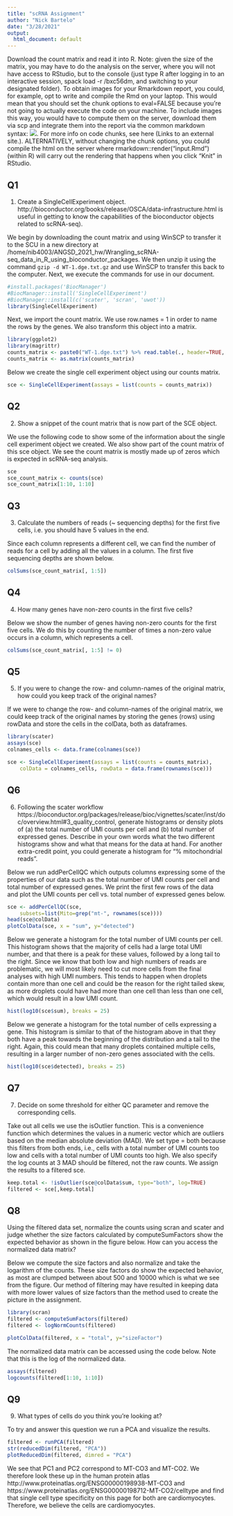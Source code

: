 ---
title: "scRNA Assignment"
author: "Nick Bartelo"
date: "3/28/2021"
output:
  html_document: default
---

Download the count matrix and read it into R.
Note: given the size of the matrix, you may have to do the analysis on the server, where you will not have access to RStudio, but to the console (just type R after logging in to an interactive session, spack load -r /bxc56dm, and switching to your designated folder). To obtain images for your Rmarkdown report, you could, for example, opt to write and compile the Rmd on your laptop. This would mean that you should set the chunk options to eval=FALSE because you’re not going to actually execute the code on your machine. To include images this way, you would have to compute them on the server, download them via scp and integrate them into the report via the common markdown syntax: ![](path-to-image). For more info on code chunks, see here (Links to an external site.). ALTERNATIVELY, without changing the chunk options, you could compile the html on the server where rmarkdown::render("input.Rmd") (within R) will carry out the rendering that happens when you click “Knit” in RStudio.

## Q1

1. Create a SingleCellExperiment object. http://bioconductor.org/books/release/OSCA/data-infrastructure.html is useful in getting to know the capabilities of the bioconductor objects related to scRNA-seq).

We begin by downloading the count matrix and using WinSCP to transfer it to the SCU in a new directory at /home/nib4003/ANGSD_2021_hw/Wrangling_scRNA-seq_data_in_R_using_bioconductor_packages. We then unzip it using the command `gzip -d WT-1.dge.txt.gz` and use WinSCP to transfer this back to the computer. Next, we execute the commands for use in our document.

```{r}
#install.packages('BiocManager')
#BiocManager::install('SingleCellExperiment')
#BiocManager::install(c('scater', 'scran', 'uwot'))
library(SingleCellExperiment)
```

Next, we import the count matrix. We use row.names = 1 in order to name the rows by the genes. We also transform this object into a matrix.

```{r}
library(ggplot2)
library(magrittr)
counts_matrix <- paste0("WT-1.dge.txt") %>% read.table(., header=TRUE, row.names = 1)
counts_matrix <- as.matrix(counts_matrix)
```

Below we create the single cell experiment object using our counts matrix.

```{r}
sce <- SingleCellExperiment(assays = list(counts = counts_matrix))
```

## Q2

2. Show a snippet of the count matrix that is now part of the SCE object. 

We use the following code to show some of the information about the single cell experiment object we created. We also show part of the count matrix of this sce object. We see the count matrix is mostly made up of zeros which is expected in scRNA-seq analysis.

```{r}
sce
sce_count_matrix <- counts(sce)
sce_count_matrix[1:10, 1:10]
```

## Q3

3. Calculate the numbers of reads (~ sequencing depths) for the first five cells, i.e. you should have 5 values in the end.

Since each column represents a different cell, we can find the number of reads for a cell by adding all the values in a column. The first five sequencing depths are shown below.

```{r}
colSums(sce_count_matrix[, 1:5])
```

## Q4

4. How many genes have non-zero counts in the first five cells? 

Below we show the number of genes having non-zero counts for the first five cells. We do this by counting the number of times a non-zero value occurs in a column, which represents a cell.

```{r}
colSums(sce_count_matrix[, 1:5] != 0)
```

## Q5

5. If you were to change the row- and column-names of the original matrix, how could you keep track of the original names?

If we were to change the row- and column-names of the original matrix, we could keep track of the original names by storing the genes (rows) using rowData and store the cells in the colData, both as dataframes.

```{r}
library(scater)
assays(sce)
colnames_cells <- data.frame(colnames(sce))

sce <- SingleCellExperiment(assays = list(counts = counts_matrix),
    colData = colnames_cells, rowData = data.frame(rownames(sce)))
```

## Q6

6. Following the scater workflow https://bioconductor.org/packages/release/bioc/vignettes/scater/inst/doc/overview.html#3_quality_control, generate histograms or density plots of (a) the total number of UMI counts per cell and (b) total number of expressed genes. Describe in your own words what the two different histograms show and what that means for the data at hand. For another extra-credit point, you could generate a histogram for “% mitochondrial reads”.

Below we run addPerCellQC which outputs columns expressing some of the properties of our data such as the total number of UMI counts per cell and total number of expressed genes. We print the first few rows of the data and plot the UMI counts per cell vs. total number of expressed genes below.

```{r}
sce <- addPerCellQC(sce, 
    subsets=list(Mito=grep("mt-", rownames(sce))))
head(sce@colData)
plotColData(sce, x = "sum", y="detected")
```

Below we generate a histogram for the total number of UMI counts per cell. This histogram shows that the majority of cells had a large total UMI number, and that there is a peak for these values, followed by a long tail to the right. Since we know that both low and high numbers of reads are problematic, we will most likely need to cut more cells from the final analyses with high UMI numbers. This tends to happen when droplets contain more than one cell and could be the reason for the right tailed skew, as more droplets could have had more than one cell than less than one cell, which would result in a low UMI count.

```{r}
hist(log10(sce$sum), breaks = 25)
```

Below we generate a histogram for the total number of cells expressing a gene. This histogram is similar to that of the histogram above in that they both have a peak towards the beginning of the distribution and a tail to the right. Again, this could mean that many droplets contained multiple cells, resulting in a larger number of non-zero genes associated with the cells. 

```{r}
hist(log10(sce$detected), breaks = 25)
```


## Q7

7. Decide on some threshold for either QC parameter and remove the corresponding cells.

Take out all cells we use the isOutlier function. This is a convenience function which determines the values in a numeric vector which are outliers based on the median absolute deviation (MAD). We set type = both because this filters from both ends, i.e., cells with a total number of UMI counts too low and cells with a total number of UMI counts too high. We also specify the log counts at 3 MAD should be filtered, not the raw counts. We assign the results to a filtered sce.

```{r}
keep.total <- !isOutlier(sce@colData$sum, type="both", log=TRUE)
filtered <- sce[,keep.total]
```

## Q8

Using the filtered data set, normalize the counts using scran and scater and judge whether the size factors calculated by computeSumFactors show the expected behavior as shown in the figure below. How can you access the normalized data matrix?

Below we compute the size factors and also normalize and take the logarithm of the counts. These size factors do show the expected behavior, as most are clumped between about 500 and 10000 which is what we see from the figure. Our method of filtering may have resulted in keeping data with more lower values of size factors than the method used to create the picture in the assignment.

```{r}
library(scran)
filtered <- computeSumFactors(filtered) 
filtered <- logNormCounts(filtered)
```

```{r}
plotColData(filtered, x = "total", y="sizeFactor")
```


The normalized data matrix can be accessed using the code below. Note that this is the log of the normalized data.

```{r}
assays(filtered)
logcounts(filtered[1:10, 1:10])
```

## Q9

9. What types of cells do you think you’re looking at?

To try and answer this question we run a PCA and visualize the results. 

```{r}
filtered <- runPCA(filtered)
str(reducedDim(filtered, "PCA"))
plotReducedDim(filtered, dimred = "PCA")
```

We see that PC1 and PC2 correspond to MT-CO3 and MT-CO2. We therefore look these up in the human protein atlas http://www.proteinatlas.org/ENSG00000198938-MT-CO3 and https://www.proteinatlas.org/ENSG00000198712-MT-CO2/celltype and find that single cell type specificity on this page for both are cardiomyocytes. Therefore, we believe the cells are cardiomyocytes.

